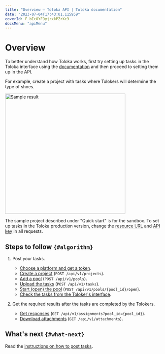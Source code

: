 ```yaml
---
title: "Overview — Toloka API | Toloka documentation"
date: "2023-07-04T17:43:01.115959"
coverId: F_bIcOYF9yjrxkPZrXc3
docsMenu: "apiMenu"
---
```


# Overview

<Note mode="note" title="Note">

To better understand how Toloka works, first try setting up tasks in the Toloka interface using the [documentation](/docs/guide/main-steps) and then proceed to setting them up in the API.

</Note>

For example, create a project with tasks where Tolokers will determine the type of shoes.

<Cut title="Sample result">

<Image width="390px" withBackground imageId="1675427156187" alt="Sample result" />

</Cut>

The sample project described under "Quick start" is for the sandbox. To set up tasks in the Toloka production version, change the [resource URL](https://toloka.ai/docs/api/api-reference/#overview--accessing-the-api) and [API key](https://toloka.ai/docs/api/api-reference/#overview--accessing-the-api) in all requests.

## Steps to follow `{#algorithm}`

1. Post your tasks.

    - [Choose a platform and get a token](/docs/api/qs-placement#start).
    - [Create a project](/docs/api/qs-placement#project) (`POST /api/v1/projects`).
    - [Add a pool](/docs/api/qs-placement#pool) (`POST /api/v1/pools`).
    - [Upload the tasks](/docs/api/qs-placement#task) (`POST /api/v1/tasks`).
    - [Start (open) the pool](/docs/api/qs-placement#pool-run) (`POST /api/v1/pools/{pool_id}/open`).
    - [Check the tasks from the Toloker's interface](/docs/api/qs-placement#check).

1. Get the required results after the tasks are completed by the Tolokers.

    - [Get responses](/docs/api/qs-results) (`GET /api/v1/assignments?pool_id={pool_id}`).
    - [Download attachments](https://toloka.ai/docs/api/api-reference/#get-/attachments) (`GET /api/v1/attachments`).

## What's next `{#what-next}`

Read the [instructions on how to post tasks](/docs/api/qs-placement).